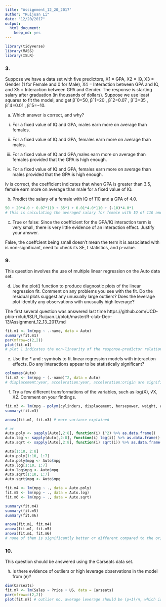 ```yaml
---
title: "Assignment_12_20_2017"
author: "Ruijuan Li"
date: "12/20/2017"
output: 
  html_document: 
    keep_md: yes
---
```


```r
library(tidyverse)
library(MASS)
library(ISLR)
```

### 3. 
Suppose we have a data set with five predictors, X1 = GPA, X2 = IQ, X3 = Gender (1 for Female and 0 for Male), X4 = Interaction between GPA and IQ, and X5 = Interaction between GPA and Gender. The response is starting salary after graduation (in thousands of dollars). Suppose we use least squares to fit the model, and get βˆ0=50, βˆ1=20 , βˆ2=0.07 , βˆ3=35 , βˆ4=0.01 , βˆ5=−10.

(a) Which answer is correct, and why?

i. For a fixed value of IQ and GPA, males earn more on average than females.

ii. For a fixed value of IQ and GPA, females earn more on average than males.

iii. For a fixed value of IQ and GPA,males earn more on average than females provided that the GPA is high enough.

iv. For a fixed value of IQ and GPA, females earn more on average than males provided that the GPA is high enough.

iv is correct, the coefficient indicates that when GPA is greater than 3.5, female earn more on average than male for a fixed value of IQ. 

(b) Predict the salary of a female with IQ of 110 and a GPA of 4.0.

```r
50 + 20*4.0 + 0.07*110 + 35*1 + 0.01*4.0*110 + (-10)*4.0*1 
# this is calculating the averaged salary for female with IQ of 110 and GPA of 4.0 w/o confidence interval.  
```

(c) True or false: Since the coefficient for the GPA/IQ interaction term is very small, there is very little evidence of an interaction effect. Justify your answer.

False, the coeffcient being small doesn't mean the term it is associated with is non-significant, need to check its SE, t statistics, and p-value. 

### 9. 
This question involves the use of multiple linear regression on the Auto data set.

(d) Use the plot() function to produce diagnostic plots of the linear regression fit. Comment on any problems you see with the fit. Do the residual plots suggest any unusually large outliers? Does the leverage plot identify any observations with unusually high leverage?

The first several question was answered last time 
https://github.com/UCD-pbio-rclub/ISLR_Ruijuan.Li/blob/master/R-club-Dec-13/Assignment_12_13_2017.md
```r
fit.m1 <- lm(mpg ~ .-name, data = Auto)
summary(fit.m1)
par(mfrow=c(2,2)) 
plot(fit.m1)
# plot 1 indicates the non-linearity of the response-predictor relationship, plot 2 indicates the distribution of residuals does not follow a normal distribution where at the tail it deviate from from the theoretical quantiles. plot 3 indicates there while several points have relatively higher standadized residuals, being under 3, they should be fine. plot 4 indicates there is observations with high leverage. 
```

(e) Use the * and : symbols to fit linear regression models with interaction effects. Do any interactions appear to be statistically significant?

```r
colnames(Auto)
fit.m2 <- lm(mpg ~ (.-name)^2, data = Auto) 
# displacement:year, acceleration:year, acceleration:origin are significant 
```

(f) Try a few different transformations of the variables, such as log(X), √X, X2. Comment on your findings.

```r
fit.m3 <- lm(mpg ~ polym(cylinders, displacement, horsepower, weight, acceleration, year, origin, degree= 2), data = Auto)
summary(fit.m3)

anova(fit.m1, fit.m3) # more variance explained 

# or 
Auto.poly <- sapply(Auto[,2:8], function(i) i^2) %>% as.data.frame()
Auto.log <- sapply(Auto[,2:8], function(i) log(i)) %>% as.data.frame()
Auto.sqrt <- sapply(Auto[,2:8], function(i) sqrt(i)) %>% as.data.frame()

Auto[1:10, 2:8]
Auto.poly[1:10, 1:7]
Auto.poly$mpg <- Auto$mpg
Auto.log[1:10, 1:7]
Auto.log$mpg <- Auto$mpg
Auto.sqrt[1:10, 1:7]
Auto.sqrt$mpg <- Auto$mpg

fit.m4 <- lm(mpg ~ ., data = Auto.poly)
fit.m5 <- lm(mpg ~ ., data = Auto.log)
fit.m6 <- lm(mpg ~ ., data = Auto.sqrt)

summary(fit.m4)
summary(fit.m5)
summary(fit.m6) 

anova(fit.m1, fit.m4)
anova(fit.m1, fit.m5)
anova(fit.m1, fit.m6)
# none of them is significantly better or different compared to the original multiple linear model. 
```

### 10. 
This question should be answered using the Carseats data set.

(h) Is there evidence of outliers or high leverage observations in the model from (e)? 

```r
dim(Carseats)
fit.m7 <- lm(Sales ~ Price + US, data = Carseats)
par(mfrow=c(2,2)) 
plot(fit.m7) # outlier no, average leverage should be (p+1)/n, which is 2+1/400 (0.0075), it looks like there are high leverage observations.  
```


